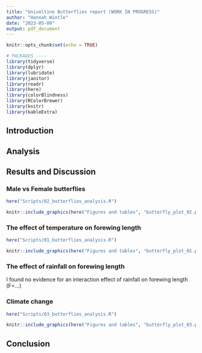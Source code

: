 ```yaml
---
title: "Univoltine Butterflies report (WORK IN PROGRESS)"
author: "Hannah Wintle"
date: "2023-05-09"
output: pdf_document
---
```


```r
knitr::opts_chunk$set(echo = TRUE)
```

```r
# PACKAGES ----
library(tidyverse)
library(dplyr)
library(lubridate)
library(janitor)
library(readr)
library(here)
library(colorBlindness)
library(RColorBrewer)
library(knitr)
library(kableExtra)
```

## Introduction

## Analysis

## Results and Discussion

### Male vs Female butterflies

```r
here("Scripts/02_butterflies_analysis.R")
```

```r
knitr::include_graphics(here("Figures and tables", "butterfly_plot_02.png"))

```

### The effect of temperature on forewing length

```r
here("Scripts/01_butterflies_analysis.R")
```

```r
knitr::include_graphics(here("Figures and tables", "butterfly_plot_01.png"))

```

### The effect of rainfall on forewing length
I found no evidence for an interaction effect of rainfall on forewing length (F=...)

### Climate change

```r
here("Scripts/03_butterflies_analysis.R")
```

```r
knitr::include_graphics(here("Figures and tables", "butterfly_plot_03.png"))

```

## Conclusion
